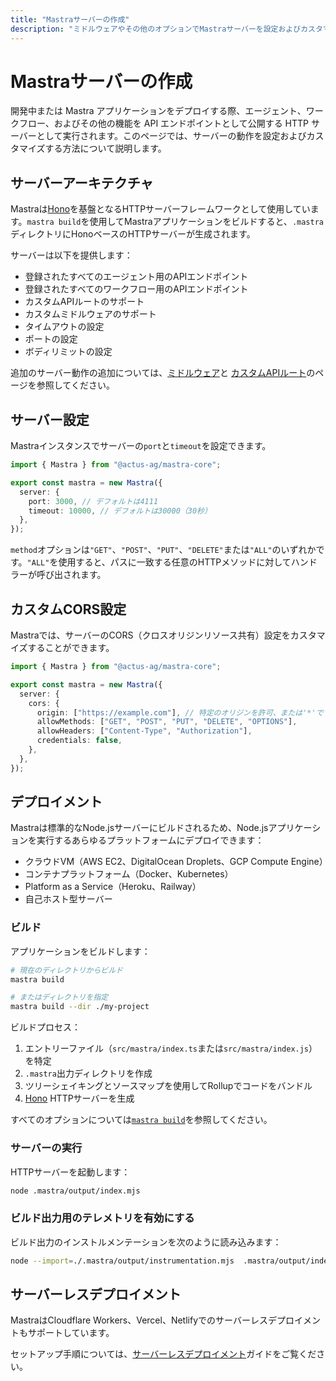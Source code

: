 ```yaml
---
title: "Mastraサーバーの作成"
description: "ミドルウェアやその他のオプションでMastraサーバーを設定およびカスタマイズする"
---
```


# Mastraサーバーの作成

開発中または Mastra アプリケーションをデプロイする際、エージェント、ワークフロー、およびその他の機能を API エンドポイントとして公開する HTTP サーバーとして実行されます。このページでは、サーバーの動作を設定およびカスタマイズする方法について説明します。

## サーバーアーキテクチャ

Mastraは[Hono](https://hono.dev)を基盤となるHTTPサーバーフレームワークとして使用しています。`mastra build`を使用してMastraアプリケーションをビルドすると、`.mastra`ディレクトリにHonoベースのHTTPサーバーが生成されます。

サーバーは以下を提供します：

- 登録されたすべてのエージェント用のAPIエンドポイント
- 登録されたすべてのワークフロー用のAPIエンドポイント
- カスタムAPIルートのサポート
- カスタムミドルウェアのサポート
- タイムアウトの設定
- ポートの設定
- ボディリミットの設定

追加のサーバー動作の追加については、[ミドルウェア](/docs/deployment/middleware)と
[カスタムAPIルート](/docs/deployment/custom-api-routes)のページを参照してください。

## サーバー設定

Mastraインスタンスでサーバーの`port`と`timeout`を設定できます。

```typescript copy showLineNumbers
import { Mastra } from "@actus-ag/mastra-core";

export const mastra = new Mastra({
  server: {
    port: 3000, // デフォルトは4111
    timeout: 10000, // デフォルトは30000（30秒）
  },
});
```

`method`オプションは`"GET"`、`"POST"`、`"PUT"`、`"DELETE"`または`"ALL"`のいずれかです。`"ALL"`を使用すると、パスに一致する任意のHTTPメソッドに対してハンドラーが呼び出されます。

## カスタムCORS設定

Mastraでは、サーバーのCORS（クロスオリジンリソース共有）設定をカスタマイズすることができます。

```typescript copy showLineNumbers
import { Mastra } from "@actus-ag/mastra-core";

export const mastra = new Mastra({
  server: {
    cors: {
      origin: ["https://example.com"], // 特定のオリジンを許可、または'*'ですべてを許可
      allowMethods: ["GET", "POST", "PUT", "DELETE", "OPTIONS"],
      allowHeaders: ["Content-Type", "Authorization"],
      credentials: false,
    },
  },
});
```

## デプロイメント

Mastraは標準的なNode.jsサーバーにビルドされるため、Node.jsアプリケーションを実行するあらゆるプラットフォームにデプロイできます：

- クラウドVM（AWS EC2、DigitalOcean Droplets、GCP Compute Engine）
- コンテナプラットフォーム（Docker、Kubernetes）
- Platform as a Service（Heroku、Railway）
- 自己ホスト型サーバー

### ビルド

アプリケーションをビルドします：

```bash copy
# 現在のディレクトリからビルド
mastra build

# またはディレクトリを指定
mastra build --dir ./my-project
```

ビルドプロセス：

1. エントリーファイル（`src/mastra/index.ts`または`src/mastra/index.js`）を特定
2. `.mastra`出力ディレクトリを作成
3. ツリーシェイキングとソースマップを使用してRollupでコードをバンドル
4. [Hono](https://hono.dev) HTTPサーバーを生成

すべてのオプションについては[`mastra build`](/reference/cli/build)を参照してください。

### サーバーの実行

HTTPサーバーを起動します：

```bash copy
node .mastra/output/index.mjs
```

### ビルド出力用のテレメトリを有効にする

ビルド出力のインストルメンテーションを次のように読み込みます：

```bash copy
node --import=./.mastra/output/instrumentation.mjs  .mastra/output/index.mjs
```

## サーバーレスデプロイメント

MastraはCloudflare Workers、Vercel、Netlifyでのサーバーレスデプロイメントもサポートしています。

セットアップ手順については、[サーバーレスデプロイメント](/docs/deployment/deployment)ガイドをご覧ください。
